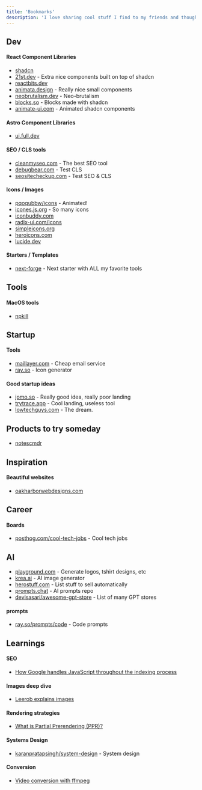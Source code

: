 ```yaml
---
title: 'Bookmarks'
description: 'I love sharing cool stuff I find to my friends and thought I might as well share them here too 😊'
---
```


## Dev

#### React Component Libraries

- [shadcn](https://ui.shadcn.com)
- [21st.dev](https://21st.dev/) - Extra nice components built on top of shadcn
- [reactbits.dev](https://www.reactbits.dev/)
- [animata.design](https://animata.design/) - Really nice small components
- [neobrutalism.dev](https://www.neobrutalism.dev/) - Neo-brutalism
- [blocks.so](https://blocks.so/) - Blocks made with shadcn
- [animate-ui.com](https://animate-ui.com/) - Animated shadcn components

#### Astro Component Libraries

- [ui.full.dev](https://ui.full.dev/docs/components/links/)

#### SEO / CLS tools

- [cleanmyseo.com](https://www.cleanmyseo.com/) - The best SEO tool
- [debugbear.com](https://www.debugbear.com/docs/metrics/cumulative-layout-shift) - Test CLS
- [seositecheckup.com](https://seositecheckup.com/tools/cumulative-layout-shift-test) - Test SEO & CLS

#### Icons / Images

- [pqoqubbw/icons](https://icons.pqoqubbw.dev/) - Animated!
- [icones.js.org](https://icones.js.org/collection/ph) - So many icons
- [iconbuddy.com](https://iconbuddy.com/search?q=javascript)
- [radix-ui.com/icons](https://www.radix-ui.com/icons)
- [simpleicons.org](https://simpleicons.org/)
- [heroicons.com](https://heroicons.com/)
- [lucide.dev](https://lucide.dev/icons/)

#### Starters / Templates

- [next-forge](https://www.next-forge.com/) - Next starter with ALL my favorite tools

## Tools

#### MacOS tools

- [npkill](https://npkill.js.org/)

## Startup

#### Tools

- [maillayer.com](https://maillayer.com/) - Cheap email service
- [ray.so](https://www.ray.so/icon) - Icon generator

#### Good startup ideas

- [jomo.so](https://jomo.so/) - Really good idea, really poor landing
- [trytrace.app](https://trytrace.app/) - Cool landing, useless tool
- [lowtechguys.com](https://lowtechguys.com/) - The dream.

## Products to try someday

- [notescmdr](https://smallest.app/notescmdr/)

## Inspiration

#### Beautiful websites

- [oakharborwebdesigns.com](https://oakharborwebdesigns.com/)

## Career

#### Boards

- [posthog.com/cool-tech-jobs](https://posthog.com/cool-tech-jobs) - Cool tech jobs

## AI

- [playground.com](https://playground.com/) - Generate logos, tshirt designs, etc
- [krea.ai](https://www.krea.ai/apps/image/flux) - AI image generator
- [herostuff.com](https://www.herostuff.com/) - List stuff to sell automatically
- [prompts.chat](https://prompts.chat/) - AI prompts repo
- [devisasari/awesome-gpt-store](https://github.com/devisasari/awesome-gpt-store?tab=readme-ov-file#ai-art) - List of many GPT stores

#### prompts

- [ray.so/prompts/code](https://www.ray.so/prompts/code) - Code prompts

## Learnings

#### SEO

- [How Google handles JavaScript throughout the indexing process](https://vercel.com/blog/how-google-handles-javascript-throughout-the-indexing-process)

#### Images deep dive

- [Leerob explains images](https://x.com/leeerob/status/1827437843943497870)

#### Rendering strategies

- [What is Partial Prerendering (PPR)?](<https://vercel.com/blog/how-to-choose-the-best-rendering-strategy-for-your-app#what-is-partial-prerendering-(ppr)>)

#### Systems Design

- [karanpratapsingh/system-design](https://github.com/karanpratapsingh/system-design) - System design

#### Conversion

- [Video conversion with ffmpeg](https://gist.github.com/jaydenseric/220c785d6289bcfd7366)
